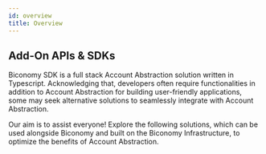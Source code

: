 ```yaml
---
id: overview
title: Overview
---
```


## Add-On APIs & SDKs
Biconomy SDK is a full stack Account Abstraction solution written in Typescript. Acknowledging that, developers often require functionalities in addition to Account Abstraction for building user-friendly applications, some may seek alternative solutions to seamlessly integrate with Account Abstraction.

Our aim is to assist everyone! Explore the following solutions, which can be used alongside Biconomy and built on the Biconomy Infrastructure, to optimize the benefits of Account Abstraction.
